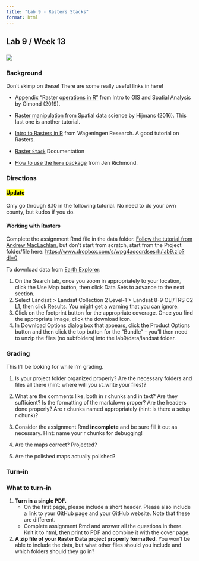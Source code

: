 ```yaml
---
title: "Lab 9 - Rasters Stacks"
format: html
---
```


## Lab 9 / Week 13

### ![](/material/manchester.png)

### Background

Don't skimp on these! There are some really useful links in here!

-   [Appendix "Raster operations in R"](https://mgimond.github.io/Spatial/raster-operations-in-r.html) from Intro to GIS and Spatial Analysis by Gimond (2019).

-   [Raster manipulation](https://rspatial.org/raster/spatial/8-rastermanip.html) from Spatial data science by Hijmans (2016). This last one is another tutorial.

-   [Intro to Rasters in R](https://geoscripting-wur.github.io/IntroToRaster/) from Wageningen Research. A good tutorial on Rasters.

-   [Raster `Stack`](https://rdrr.io/cran/raster/man/stack.html) Documentation

-   [How to use the `here` package](http://jenrichmond.rbind.io/post/how-to-use-the-here-package/) from Jen Richmond.

### Directions

#### <mark>Update</mark>

Only go through 8.10 in the following tutorial. No need to do your own county, but kudos if you do.

#### Working with Rasters

Complete the assignment Rmd file in the data folder. [Follow the tutorial from Andrew MacLachlan](https://andrewmaclachlan.github.io/CASA0005repo/advanced-raster-analysis.html#data-2), but don't start from scratch, start from the Project folder/file here: <https://www.dropbox.com/s/wpg4aqcqrdsesrh/lab9.zip?dl=0>

To download data from [Earth Explorer](https://earthexplorer.usgs.gov/):

1.  On the Search tab, once you zoom in appropriately to your location, click the Use Map button, then click Data Sets to advance to the next section.
2.  Select Landsat \> Landsat Collection 2 Level-1 \> Landsat 8-9 OLI/TRS C2 L1, then click Results. You might get a warning that you can ignore.
3.  Click on the footprint button for the appropriate coverage. Once you find the appropriate image, click the download icon.
4.  In Download Options dialog box that appears, click the Product Options button and then click the top button for the "Bundle" - you'll then need to unzip the files (no subfolders) into the lab9/data/landsat folder.

### Grading

This I'll be looking for while I'm grading.

1.  Is your project folder organized properly? Are the necessary folders and files all there (hint: where will you st_write your files)?

2.  What are the comments like, both in r chunks and in text? Are they sufficient? Is the formatting of the markdown proper? Are the headers done properly? Are r chunks named appropriately (hint: is there a setup r chunk)?

3.  Consider the assignment Rmd **incomplete** and be sure fill it out as necessary. Hint: name your r chunks for debugging!

4.  Are the maps correct? Projected?

5.  Are the polished maps actually polished?

### Turn-in

::: {.alert .alert-info}
### What to turn-in

1.  **Turn in a single PDF.**
    -   On the first page, please include a short header. Please also include a link to your GitHub page and your GitHub website. Note that these are different.
    -   Complete assignment Rmd and answer all the questions in there. Knit it to html, then print to PDF and combine it with the cover page.
2.  **A zip file of your Raster Data project properly formatted**. You won't be able to include the data, but what other files should you include and which folders should they go in?
:::
